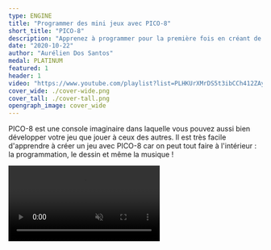 ```yaml
---
type: ENGINE
title: "Programmer des mini jeux avec PICO-8"
short_title: "PICO-8"
description: "Apprenez à programmer pour la première fois en créant de supers petits jeux simplement."
date: "2020-10-22"
author: "Aurélien Dos Santos"
medal: PLATINUM
featured: 1
header: 1
video: "https://www.youtube.com/playlist?list=PLHKUrXMrDS5t3ibCCh412ZAy0slIv3jeE"
cover_wide: ./cover-wide.png
cover_tall: ./cover-tall.png
opengraph_image: cover_wide
---
```


PICO-8 est une console imaginaire dans laquelle vous pouvez aussi bien développer votre jeu que jouer à ceux des autres. Il est très facile d'apprendre à créer un jeu avec PICO-8 car on peut tout faire à l'intérieur : la programmation, le dessin et même la musique !

<Video src="jelpi.mp4" autoplay muted loop controls />

Le programme fonctionne sur Windows, Mac, Linux, Raspberry Pi et les jeux peuvent aussi être exportés pour le web.

### Mais c'est quoi exactement, une console imaginaire ?

Vous connaissez probablement le principe des émulateurs : c'est un programme qui simule une certaine machine. Par exemple, un émulateur de Nintendo DS simule avoir la même puissance qu'une DS, le même système d'exploitation... même si votre ordinateur est en fait plus puissant, car le but est d'imiter parfaitement la machine d'origine.

PICO-8 est un émulateur pour une console qui n'a jamais réellement existé. Elle a ses propres limites techniques, sa propre résolution, afin d'offrir une expérience complètement unique. Ainsi, lorsque vous ouvrez PICO-8, vous vous retrouvez sur un mini-ordinateur avec son propre système et son propre éditeur de jeu.

### Pourquoi utiliser PICO-8 ?

On dit souvent que les contraintes stimulent la créativité, et PICO-8 en est un parfait exemple : la petite résolution, la palette de 16 couleurs et la taille maximale du code sont autant de limites qui vous permettront en réalité de lâcher prise !

Si vous réalisiez votre jeu avec Unity, qui est bien plus puissant, vous pourriez être tenté·e d'ajouter toujours plus de contenu à votre jeu, ce qui n'est pas toujours une bonne chose. De plus, il vous serait plus difficile de peaufiner votre jeu car il y aurait beaucoup de paramètres à gérer. La simplicité de PICO-8 vous incite à vous concentrer sur ce qui compte vraiment, et le style graphique permet à n'importe qui de produire un jeu charmant en trois coups de pinceau numérique. Ces gros pixels aux couleurs vives vous feront retomber en enfance, et ça aussi, c'est bon pour la créativité !

Un autre atout crucial de PICO-8, c'est la communauté du forum officiel. Les utilisateurs y partagent des tonnes de démos et de tutoriels ; j'y ai d'ailleurs trouvé tout un tas d'astuces que je vous partagerai dans cette formation. Pour nourrir votre inspiration, vous pouvez essayer des jeux depuis la console elle-même (ou avec votre navigateur [sur itch.io](https://itch.io/games/tag-pico-8)) et examiner leur code librement.

<Video src="splore-online.mp4" autoplay muted loop controls />

Pour toutes ces raisons, PICO-8 est un logiciel idéal pour les apprentis game designers et toutes les personnes qui souhaitent tenter de nouvelles idées facilement. Pour suivre cette formation, vous pouvez vous rendre sur le [site officiel](https://www.lexaloffle.com/pico-8.php) et obtenir le programme pour la modique somme de 15$. Sachez tout de même qu'il existe des consoles imaginaires gratuites, mais j'estime que PICO-8 vaut largement le détour car aucune autre n'est aussi amusante ou ne dispose d'une aussi belle communauté.
